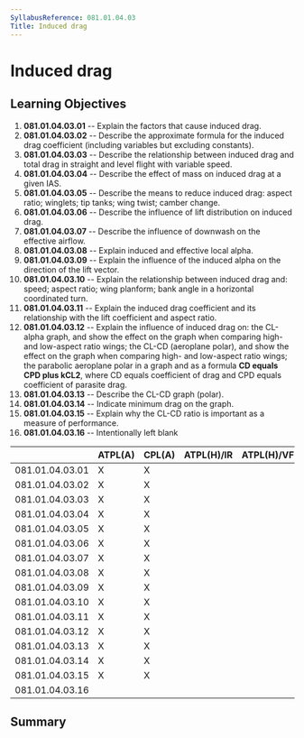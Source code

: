 ```yaml
---
SyllabusReference: 081.01.04.03
Title: Induced drag
---
```


# Induced drag

## Learning Objectives

1.  **081.01.04.03.01** -- Explain the factors that cause induced drag.
2.  **081.01.04.03.02** -- Describe the approximate formula for the induced drag
    coefficient (including variables but excluding constants).
3.  **081.01.04.03.03** -- Describe the relationship between induced drag and
    total drag in straight and level flight with variable speed.
4.  **081.01.04.03.04** -- Describe the effect of mass on induced drag at a given
    IAS.
5.  **081.01.04.03.05** -- Describe the means to reduce induced drag: aspect
    ratio; winglets; tip tanks; wing twist; camber change.
6.  **081.01.04.03.06** -- Describe the influence of lift distribution on induced
    drag.
7.  **081.01.04.03.07** -- Describe the influence of downwash on the effective
    airflow.
8.  **081.01.04.03.08** -- Explain induced and effective local alpha.
9.  **081.01.04.03.09** -- Explain the influence of the induced alpha on the
    direction of the lift vector.
10. **081.01.04.03.10** -- Explain the relationship between induced drag and:
    speed; aspect ratio; wing planform; bank angle in a horizontal coordinated
    turn.
11. **081.01.04.03.11** -- Explain the induced drag coefficient and its
    relationship with the lift coefficient and aspect ratio.
12. **081.01.04.03.12** -- Explain the influence of induced drag on: the
    CL-alpha graph, and show the effect on the graph when comparing high- and
    low-aspect ratio wings; the CL-CD (aeroplane polar), and show the effect on
    the graph when comparing high- and low-aspect ratio wings; the parabolic
    aeroplane polar in a graph and as a formula **CD equals CPD plus kCL2**,
    where CD equals coefficient of drag and CPD equals coefficient of parasite
    drag.
13. **081.01.04.03.13** -- Describe the CL-CD graph (polar).
14. **081.01.04.03.14** -- Indicate minimum drag on the graph.
15. **081.01.04.03.15** -- Explain why the CL-CD ratio is important as a measure
    of performance.
16. **081.01.04.03.16** -- Intentionally left blank

|                 | ATPL(A) | CPL(A) | ATPL(H)/IR | ATPL(H)/VFR | CPL(H) | IR  | CBIR(A) |
| --------------- | ------- | ------ | ---------- | ----------- | ------ | --- | ------- |
| 081.01.04.03.01 | X       | X      |            |             |        |     |         |
| 081.01.04.03.02 | X       | X      |            |             |        |     |         |
| 081.01.04.03.03 | X       | X      |            |             |        |     |         |
| 081.01.04.03.04 | X       | X      |            |             |        |     |         |
| 081.01.04.03.05 | X       | X      |            |             |        |     |         |
| 081.01.04.03.06 | X       | X      |            |             |        |     |         |
| 081.01.04.03.07 | X       | X      |            |             |        |     |         |
| 081.01.04.03.08 | X       | X      |            |             |        |     |         |
| 081.01.04.03.09 | X       | X      |            |             |        |     |         |
| 081.01.04.03.10 | X       | X      |            |             |        |     |         |
| 081.01.04.03.11 | X       | X      |            |             |        |     |         |
| 081.01.04.03.12 | X       | X      |            |             |        |     |         |
| 081.01.04.03.13 | X       | X      |            |             |        |     |         |
| 081.01.04.03.14 | X       | X      |            |             |        |     |         |
| 081.01.04.03.15 | X       | X      |            |             |        |     |         |
| 081.01.04.03.16 |         |        |            |             |        |     |         |

## Summary
